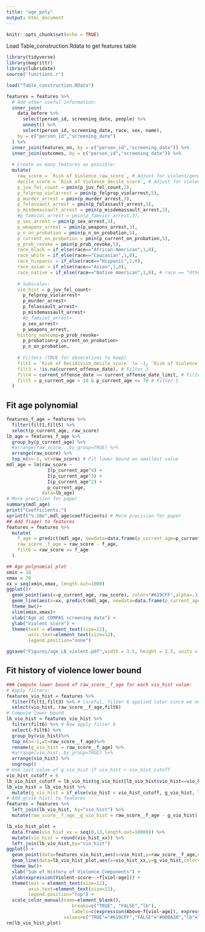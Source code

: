 ```yaml
---
title: "age_poly"
output: html_document
---
```


```r
knitr::opts_chunk$set(echo = TRUE)
```


Load Table_construction.Rdata to get features table
```r
library(tidyverse)
library(magrittr)
library(lubridate)
source('functions.r')

load("Table_construction.RData")

```

```r
features = features %>%
  # Add other useful information:
  inner_join(
    data_before %>% 
      select(person_id, screening_date, people) %>%
      unnest() %>%
      select(person_id, screening_date, race, sex, name),
    by = c("person_id","screening_date")
  ) %>%
  inner_join(features_on, by = c("person_id","screening_date")) %>%
  inner_join(outcomes, by = c("person_id","screening_date")) %>%
  
  # Create as many features as possible:
  mutate(
    raw_score = `Risk of Violence_raw_score`, # Adjust for violent/general
    decile_score = `Risk of Violence_decile_score`, # Adjust for violent/general
    p_juv_fel_count = pmin(p_juv_fel_count,2),
    p_felprop_violarrest = pmin(p_felprop_violarrest,5),
    p_murder_arrest = pmin(p_murder_arrest,3),
    p_felassault_arrest = pmin(p_felassault_arrest,3),
    p_misdemassault_arrest = pmin(p_misdemassault_arrest,3),
    #p_famviol_arrest = pmin(p_famviol_arrest,3),
    p_sex_arrest = pmin(p_sex_arrest,3),
    p_weapons_arrest = pmin(p_weapons_arrest,3),
    p_n_on_probation = pmin(p_n_on_probation,5),
    p_current_on_probation = pmin(p_current_on_probation,5),
    p_prob_revoke = pmin(p_prob_revoke,5),
    race_black = if_else(race=="African-American",1,0),
    race_white = if_else(race=="Caucasian",1,0),
    race_hispanic = if_else(race=="Hispanic",1,0),
    race_asian = if_else(race=="Asian",1,0),
    race_native = if_else(race=="Native American",1,0), # race == "Other" is the baseline
    
    # Subscales:
    vio_hist = p_juv_fel_count+
      p_felprop_violarrest+
      p_murder_arrest+
      p_felassault_arrest+
      p_misdemassault_arrest+
      #p_famviol_arrest+
      p_sex_arrest+
      p_weapons_arrest,
    history_noncomp=p_prob_revoke+
      p_probation+p_current_on_probation+
      p_n_on_probation,
    
    # Filters (TRUE for obserations to keep)
    filt1 = `Risk of Recidivism_decile_score` != -1, `Risk of Violence_decile_score` != -1, # Filter 1
    filt3 = !is.na(current_offense_date), # Filter 3
    filt4 = current_offense_date <= current_offense_date_limit, # Filter 4
    filt5 = p_current_age > 18 & p_current_age <= 70 # Filter 5
  )
```



## Fit age polynomial

```r
features_f_age = features %>%
  filter(filt1,filt5) %>%
  select(p_current_age, raw_score)
lb_age = features_f_age %>%
  group_by(p_current_age) %>%
  #arrange(raw_score, .by_group=TRUE) %>%
  arrange(raw_score) %>%
  top_n(n=-1, wt=raw_score) # Fit lower bound on smallest value
mdl_age = lm(raw_score ~ 
               I(p_current_age^4) + 
               I(p_current_age^3) + 
               I(p_current_age^2) + 
               p_current_age, 
             data=lb_age)
# More precision for paper
summary(mdl_age)
print("Coefficients:")
sprintf("%.20e",mdl_age$coefficients) # More precision for paper
## Add f(age) to features
features = features %>%
  mutate(
    f_age = predict(mdl_age, newdata=data.frame(p_current_age=p_current_age)),
    raw_score__f_age = raw_score - f_age,
    filt6 = raw_score >= f_age 
  )
```


```r
## Age polynomial plot
xmin = 18
xmax = 70
xx = seq(xmin,xmax, length.out=1000)
ggplot()+
  geom_point(aes(x=p_current_age, raw_score), color="#619CFF",alpha=.3, data=features_f_age) +
  geom_line(aes(x=xx, predict(mdl_age, newdata=data.frame(p_current_age=xx))),color="#F8766D") +
  theme_bw()+
  xlim(xmin,xmax)+
  xlab("Age at COMPAS screening date") +
  ylab("Violent score") +
  theme(text = element_text(size=12),
        axis.text=element_text(size=12),
        legend.position="none")
```

```r
ggsave("Figures/age_LB_violent.pdf",width = 3.5, height = 2.5, units = "in")
```


## Fit history of violence lower bound

```r
### Compute lower bound of raw_score__f_age for each vio_hist value:
# Apply filters:
features_vio_hist = features %>%
  filter(filt1,filt3) %>% # Careful, filter 6 applied later since we need these points for plot
  select(vio_hist, raw_score__f_age,filt6)
# Compute lower bound
lb_vio_hist = features_vio_hist %>%
  filter(filt6) %>% # Now apply filter 6
  select(-filt6) %>%
  group_by(vio_hist)%>%
  top_n(n=-1,wt=raw_score__f_age)%>%
  rename(g_vio_hist = raw_score__f_age) %>%
  #arrange(vio_hist,.by_group=TRUE) %>%
  arrange(vio_hist) %>%
  ungroup()
# Use last value of g_vio_hist if vio_hist > vio_hist_cutoff
vio_hist_cutoff = 6
lb_vio_hist_cutoff = lb_vio_hist$g_vio_hist[lb_vio_hist$vio_hist==vio_hist_cutoff]
lb_vio_hist = lb_vio_hist %>%
  mutate(g_vio_hist = if_else(vio_hist < vio_hist_cutoff, g_vio_hist, lb_vio_hist_cutoff))
# Add g(vio_hist) to features
features = features %>%
  left_join(lb_vio_hist, by="vio_hist") %>%
  mutate(raw_score__f_age__g_vio_hist = raw_score__f_age - g_vio_hist)
```

```r
lb_vio_hist_plot = 
  data.frame(vio_hist_xx = seq(0,13,length.out=10000)) %>%
  mutate(vio_hist = round(vio_hist_xx)) %>%
  left_join(lb_vio_hist,by="vio_hist")
ggplot() +
  geom_point(data=features_vio_hist,aes(x=vio_hist,y=raw_score__f_age,color=filt6),alpha=.5) +
  geom_line(data=lb_vio_hist_plot,aes(x=vio_hist_xx,y=g_vio_hist,color="lb"))+
  theme_bw()+
  xlab("Sum of History of Violence Components") +
  ylab(expression(Violent~score~-~f[viol~age])) + 
  theme(text = element_text(size=12),
        axis.text=element_text(size=12),
        legend.position="top") +
  scale_color_manual(name=element_blank(),
                        breaks=c("TRUE", "FALSE","lb"),
                        labels=c(expression(Above~f[viol~age]), expression(Below~f[viol~age]),expression(g[viol~hist])),
                     values=c("TRUE"="#619CFF","FALSE"="#00BA38","lb"="#F8766D"))
rm(lb_vio_hist_plot)
```

